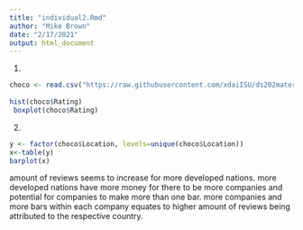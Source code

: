 ```yaml
---
title: "individual2.Rmd"
author: "Mike Brown"
date: "2/17/2021"
output: html_document
---
```

1.
```r
choco <- read.csv("https://raw.githubusercontent.com/xdaiISU/ds202materials/master/hwlabs/data/choco.csv")
 
hist(choco$Rating)
 boxplot(choco$Rating)
```

2.
``` r
y <- factor(choco$Location, levels=unique(choco$Location))
x<-table(y)
barplot(x)
```
amount of reviews seems to increase for more developed nations. more developed nations have more money for there to be more companies and potential for companies to make more than one bar. more companies and more bars within each company equates to higher amount of reviews being attributed to the respective country.